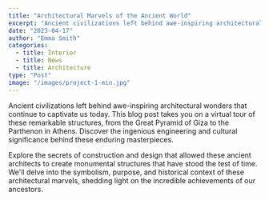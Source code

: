 ```yaml
---
title: "Architectural Marvels of the Ancient World"
excerpt: "Ancient civilizations left behind awe-inspiring architectural wonders that continue to captivate us today. "
date: "2023-04-17"
author: "Emma Smith"
categories:
  - title: Interior
  - title: News
  - title: Architecture
type: "Post"
image: "/images/project-1-min.jpg"
---
```


Ancient civilizations left behind awe-inspiring architectural wonders that continue to captivate us today. This blog post takes you on a virtual tour of these remarkable structures, from the Great Pyramid of Giza to the Parthenon in Athens. Discover the ingenious engineering and cultural significance behind these enduring masterpieces.

Explore the secrets of construction and design that allowed these ancient architects to create monumental structures that have stood the test of time. We'll delve into the symbolism, purpose, and historical context of these architectural marvels, shedding light on the incredible achievements of our ancestors.
